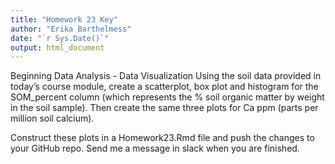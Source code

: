 ```yaml
---
title: "Homework 23 Key"
author: "Erika Barthelmess"
date: "`r Sys.Date()`"
output: html_document
---
```


Beginning Data Analysis - Data Visualization
Using the soil data provided in today's course module, create a scatterplot, box plot and histogram for the SOM_percent column (which represents the % soil organic matter by weight in the soil sample).  Then create the same three plots for Ca ppm (parts per million soil calcium).  

Construct these plots in a Homework23.Rmd file and push the changes to your GitHub repo. Send me a message in slack when you are finished.